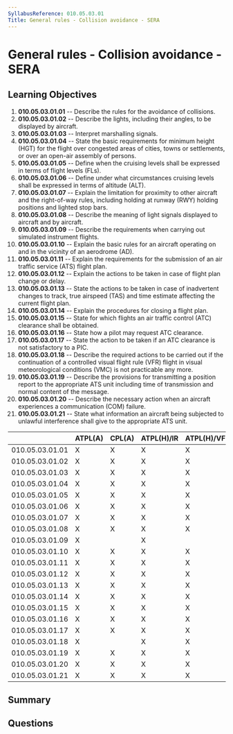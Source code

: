 ```yaml
---
SyllabusReference: 010.05.03.01
Title: General rules - Collision avoidance - SERA
---
```


# General rules - Collision avoidance - SERA

## Learning Objectives

1. **010.05.03.01.01** -- Describe the rules for the avoidance of collisions.
2. **010.05.03.01.02** -- Describe the lights, including their angles, to be
   displayed by aircraft.
3. **010.05.03.01.03** -- Interpret marshalling signals.
4. **010.05.03.01.04** -- State the basic requirements for minimum height (HGT)
   for the flight over congested areas of cities, towns or settlements, or over
   an open-air assembly of persons.
5. **010.05.03.01.05** -- Define when the cruising levels shall be expressed in
   terms of flight levels (FLs).
6. **010.05.03.01.06** -- Define under what circumstances cruising levels shall be
   expressed in terms of altitude (ALT).
7. **010.05.03.01.07** -- Explain the limitation for proximity to other aircraft
   and the right-of-way rules, including holding at runway (RWY) holding
   positions and lighted stop bars.
8. **010.05.03.01.08** -- Describe the meaning of light signals displayed to
   aircraft and by aircraft.
9. **010.05.03.01.09** -- Describe the requirements when carrying out simulated
   instrument flights.
10. **010.05.03.01.10** -- Explain the basic rules for an aircraft operating on
    and in the vicinity of an aerodrome (AD).
11. **010.05.03.01.11** -- Explain the requirements for the submission of an air
    traffic service (ATS) flight plan.
12. **010.05.03.01.12** -- Explain the actions to be taken in case of flight plan
    change or delay.
13. **010.05.03.01.13** -- State the actions to be taken in case of inadvertent
    changes to track, true airspeed (TAS) and time estimate affecting the
    current flight plan.
14. **010.05.03.01.14** -- Explain the procedures for closing a flight plan.
15. **010.05.03.01.15** -- State for which flights an air traffic control (ATC)
    clearance shall be obtained.
16. **010.05.03.01.16** -- State how a pilot may request ATC clearance.
17. **010.05.03.01.17** -- State the action to be taken if an ATC clearance is not
    satisfactory to a PIC.
18. **010.05.03.01.18** -- Describe the required actions to be carried out if the
    continuation of a controlled visual flight rule (VFR) flight in visual
    meteorological conditions (VMC) is not practicable any more.
19. **010.05.03.01.19** -- Describe the provisions for transmitting a position
    report to the appropriate ATS unit including time of transmission and normal
    content of the message.
20. **010.05.03.01.20** -- Describe the necessary action when an aircraft
    experiences a communication (COM) failure.
21. **010.05.03.01.21** -- State what information an aircraft being subjected to
    unlawful interference shall give to the appropriate ATS unit.

|                 | ATPL(A) | CPL(A) | ATPL(H)/IR | ATPL(H)/VFR | CPL(H) | IR  | CBIR(A) |
| --------------- | ------- | ------ | ---------- | ----------- | ------ | --- | ------- |
| 010.05.03.01.01 | X       | X      | X          | X           | X      |     |         |
| 010.05.03.01.02 | X       | X      | X          | X           | X      |     |         |
| 010.05.03.01.03 | X       | X      | X          | X           | X      |     |         |
| 010.05.03.01.04 | X       | X      | X          | X           | X      |     |         |
| 010.05.03.01.05 | X       | X      | X          | X           | X      |     |         |
| 010.05.03.01.06 | X       | X      | X          | X           | X      |     |         |
| 010.05.03.01.07 | X       | X      | X          | X           | X      |     |         |
| 010.05.03.01.08 | X       | X      | X          | X           | X      |     |         |
| 010.05.03.01.09 | X       |        | X          |             |        | X   | X       |
| 010.05.03.01.10 | X       | X      | X          | X           | X      |     |         |
| 010.05.03.01.11 | X       | X      | X          | X           | X      |     |         |
| 010.05.03.01.12 | X       | X      | X          | X           | X      | X   |         |
| 010.05.03.01.13 | X       | X      | X          | X           | X      | X   |         |
| 010.05.03.01.14 | X       | X      | X          | X           | X      |     |         |
| 010.05.03.01.15 | X       | X      | X          | X           | X      |     |         |
| 010.05.03.01.16 | X       | X      | X          | X           | X      |     |         |
| 010.05.03.01.17 | X       | X      | X          | X           | X      |     |         |
| 010.05.03.01.18 | X       |        | X          | X           |        | X   | X       |
| 010.05.03.01.19 | X       | X      | X          | X           | X      | X   | X       |
| 010.05.03.01.20 | X       | X      | X          | X           | X      | X   | X       |
| 010.05.03.01.21 | X       | X      | X          | X           | X      | X   |         |

## Summary

## Questions
